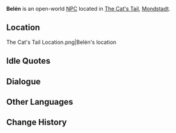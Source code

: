 {{Character Infobox
|type             = Open-World NPC
|image            = NPC Belén.png
|region           = Mondstadt
|location         = Mondstadt
|affiliation      = The Cat's Tail
}}
'''Belén''' is an open-world [[NPC]] located in [[The Cat's Tail]], [[Mondstadt]].

==Location==
<gallery>
The Cat's Tail Location.png|Belén's location
</gallery>
<!--
==Profile==
''(To be added.)''

===Appearance===
''(To be added.)''

==Quests and Events==
{{Quests and Events}}
-->
==Idle Quotes==
{{Transclude|Genius Invokation TCG/Stage/Belén|Idle Quotes}}

==Dialogue==
{{Transclude|Genius Invokation TCG/Stage/Belén|Dialogue}}
<!--
==Trivia==
* 
-->
==Other Languages==
{{Other Languages
|default_hidden = 1
|en      = Belén
|zhs     = 贝莲
|zhs_rm  = Bèilián
|zht     = 貝蓮
|zht_rm  = Bèilián
|ja      = ベーレン
|ja_rm   = Beeren
|ko      = 벨렌
|es      = Belén
|fr      = Belén
|ru      = Белен
|th      = Belén
|vi      = Belén
|de      = Belén
|id      = Belén
|pt      = Belén
|tr      = Belén
|it      = Belén
}}

==Change History==
{{Change History|3.3}}
<!--
==References==
{{Reflist}}
-->